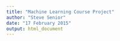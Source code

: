 ```yaml
---
title: "Machine Learning Course Project"
author: "Steve Senior"
date: "17 February 2015"
output: html_document
---
```


